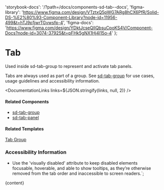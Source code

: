 

  'storybook-docs': '/?path=/docs/components-sd-tab--docs',
  'figma-library':
    'https://www.figma.com/design/VTztxQ5pWG7ARg8hCX6PfR/Solid-DS-%E2%80%93-Component-Library?node-id=11956-499&t=hTJ9p1jwrTGvwsfp-4',
  'figma-docs':
    'https://www.figma.com/design/YDktJcseQIIQbsuCpoKS4V/Component-Docs?node-id=3074-37925&t=pFHk5gNX1Hj4l15o-4'
};

# Tab

Used inside sd-tab-group to represent and activate tab panels.

Tabs are always used as part of a group. See [sd-tab-group](/?path=/docs/components-sd-tab-group--docs) for use cases, usage guidelines and accessibility information.

<DefaultStory />

<DocumentationLinks links=${JSON.stringify(links, null, 2)} />

#### Related Components

- [sd-tab-group](/?path=/docs/components-sd-tab-group--docs)
- [sd-tab-panel](/?path=/docs/components-sd-tab-panel--docs)

#### Related Templates

[Tab Group](/?path=/docs/templates-tab-group--docs)

### Accessibility Information

- Use the 'visually disabled' attribute to keep disabled elements focusable, hoverable, and able to show tooltips, as they’re otherwise removed from the tab order and inaccessible to screen readers.`;

<Meta title="Components/sd-tab/Overview" />

<OverviewFormatter story={SdTabStories.Default}>{content}</OverviewFormatter>
